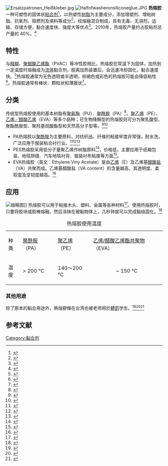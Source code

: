 [[File:Ersatzpatronen_Heißkleber.jpg|thumb]]
[[File:Halfofwasheronsiliconeglue.JPG|thumb]]
'''热熔胶'''一种可塑性的固体状[[粘合剂|粘合剂]]<ref>{{cite journal|author1=王淮珠|title=浅谈EVA热熔胶及其使用|journal=印刷技术|date=2003|issue=28|url=http://d.wanfangdata.com.cn/Periodical/yinsjs200328003}}</ref>，以热塑性[[树脂|树脂]]为主要成分，添加增塑剂、增粘树脂、抗氧剂、阻燃剂及填料等成分<ref>{{cite web|author1=胡工|title=热熔胶膜配方分析|url=http://www.hechuanchem.com/ProductView.asp?ID=94|website=苏州禾川化学技术服务有限公司|accessdate=2017-04-09|date=2012-09-19|archive-date=2018-10-23|archive-url=https://web.archive.org/web/20181023120407/http://www.hechuanchem.com/ProductView.asp?ID=94|dead-url=no}}</ref>，经熔融混合制成，具有无毒、无溶剂，运输、存储方便，黏合速度快、强度大等优点<ref>{{cite web|title=国内热熔胶的现状与发展|url=http://www.sszfc.com/news-6.htm|website=深圳市辉铭达科技有限公司|accessdate=2017-04-09|archive-date=2019-03-20|archive-url=https://web.archive.org/web/20190320092539/http://www.sszfc.com/news-6.htm|dead-url=no}}</ref>。2010年，热熔胶产量约占胶粘剂总产量的 40%。<ref>{{cite web|author1=林中祥胶粘剂技术信息网|title=热熔胶行业现状市场及未来市场分析|url=http://www.adhesive-lin.com/html/xzpd/cztt/cs/37944.html|website=南京爱德福信息科技有限公司|accessdate=2017-04-09|date=2016-08-02|archive-date=2017-01-07|archive-url=https://web.archive.org/web/20170107025708/http://adhesive-lin.com/html/xzpd/cztt/cs/37944.html|dead-url=no}}</ref>

==特性==
与[[糨糊|糨糊]]、[[聚醋酸乙烯酯|聚醋酸乙烯酯]]（PVAC）等冷性胶相比，热熔胶在常温下为固体，加热到一定温度时熔融成为[[流体|流体]]黏合剂，脱离加热装置后，会迅速冷却固化，黏合速度快。<ref>{{cite book|last1=Gierenz|first1=Gerhard|last2=Karmann|first2=Werner|title=Adhesives and Adhesive Tapes|date=2001|publisher=John Wiley & Sons}}</ref>热熔胶通常为无色透明或半透明，棕褐色或彩色的热熔胶可能会降低粘性<ref>{{cite web|author1=Pierce Covert|title=Color and Clarity of Hot Melt Adhesives|url=http://www.woodweb.com/knowledge_base/Color_and_Clarity_of_Hot_Melt_Adhesives.html|website=WOODWEB, Inc.|publisher=Glue Machinery Corporation|accessdate=2017-04-10|date=2006-09-13|archive-date=2020-01-14|archive-url=https://web.archive.org/web/20200114115717/http://www.woodweb.com/knowledge_base/Color_and_Clarity_of_Hot_Melt_Adhesives.html|dead-url=no}}</ref>。热熔胶通常有棒状、颗粒状和薄膜状<ref>{{cite web|title=Adhesives and Sealants 101: Hot Melts|url=http://www.adhesivesmag.com/articles/87415-adhesives-and-sealants-101-hot-melts|website=Adhesives & Sealants Industry|accessdate=2017-04-10|date=2008-10-01|archive-date=2021-04-19|archive-url=https://web.archive.org/web/20210419204742/https://www.adhesivesmag.com/articles/87415-adhesives-and-sealants-101-hot-melts|dead-url=no}}</ref>。

==分类==
传统型热熔胶使用的基本树脂有[[聚氨酯|聚氨酯]]（PU）、[[聚酰胺|聚酰胺]]（PA）<ref>{{cite journal|author1=陈续明|author2=贾兰琴|author3=李瑞霞|author4=黄燕萍|coauthors=宁家成|title=用于热熔胶的聚酰胺树脂合成组成与性能关系的研究|journal=中国胶粘剂|date=2001|issue=1|pages=7-10|url=http://www.cqvip.com/qk/92184a/200101/5019870.html|access-date=2017-04-10|archive-date=2019-06-12|archive-url=https://web.archive.org/web/20190612201613/http://www.cqvip.com/qk/92184a/200101/5019870.html|dead-url=no}}</ref>、[[聚乙烯|聚乙烯]]（PE）、[[乙烯/醋酸乙烯酯共聚物|乙烯／醋酸乙烯]]（EVA）等多个品种；可生物降解型的热熔胶则可分为聚乳酸型、聚酯酰胺型、聚羟基烷酸酯型和天然高分子型等。<ref>{{cite journal|author1=郭静|author2=相恒学|author3=王倩倩|coauthors=管福成|title=热熔胶研究进展|journal=中国胶粘剂|date=2010|issue=7|pages=54-58|url=http://www.cqvip.com/qk/92184a/201007/34705126.html|access-date=2017-04-10|archive-date=2019-06-10|archive-url=https://web.archive.org/web/20190610011849/http://www.cqvip.com/qk/92184a/201007/34705126.html|dead-url=no}}</ref><ref>{{cite web|author1=Edward Petrie|title=Synthetically Designed Hot Melt Adhesives – Polyamides and Polyesters|url=http://adhesives.specialchem.com/tech-library/article/synthetically-designed-hot-melt-adhesives-polyamides-and-polyesters?id=2035|website=SpecialChem|accessdate=2017-04-09|date=2007-10-10|archive-date=2016-08-07|archive-url=https://web.archive.org/web/20160807041610/http://adhesives.specialchem.com/tech-library/article/synthetically-designed-hot-melt-adhesives-polyamides-and-polyesters?id=2035|dead-url=no}}</ref>
*PA热熔胶以[[聚酰胺|聚酰胺]]为主要原料，对纺织品、纤维的粘接牢度非常强，耐水洗，广泛应用于服装粘合衬行业。<ref>{{cite journal|author1=田家强|coauthors=叶庆国|title=四元共聚酰胺热熔胶的研制|journal=中国胶粘剂|date=2003|issue=5|pages=35-37|url=http://www.cqvip.com/qk/92184a/2003005/8430252.html|accessdate=2017-04-10|archive-date=2019-06-13|archive-url=https://web.archive.org/web/20190613164826/http://www.cqvip.com/qk/92184a/2003005/8430252.html|dead-url=no}}</ref><ref>{{cite journal|author1=田家强|coauthors=叶庆国|title=新型聚酰胺热熔胶的研制与开发|journal=中国胶粘剂|date=2004|issue=4|pages=29-31|url=http://www.cqvip.com/qk/92184a/200404/10358385.html|accessdate=2017-04-10|archive-date=2019-06-13|archive-url=https://web.archive.org/web/20190613164829/http://www.cqvip.com/qk/92184a/200404/10358385.html|dead-url=no}}</ref><ref>{{cite web|title=PA热熔胶膜-共聚酰胺热熔胶膜|url=http://www.sujucn.com/cn/product/PA.html|website=苏州塑聚材料科技有限公司|accessdate=2017-04-10|archive-date=2016-03-19|archive-url=https://web.archive.org/web/20160319091731/http://sujucn.com/cn/product/PA.html|dead-url=no}}</ref>
*PES热熔胶采用低分子量聚乙烯作树脂原料<ref>{{cite web|title=聚乙烯热熔胶黏剂简介|url=http://www.evapowder.cn/2011-02-12-03-21-56/35-2010-11-25-01-37-59/151-2011-02-25-02-31-51.html|website=江阴市理想橡塑科技有限公司|accessdate=2017-04-10|archive-url=https://web.archive.org/web/20170410213831/http://www.evapowder.cn/2011-02-12-03-21-56/35-2010-11-25-01-37-59/151-2011-02-25-02-31-51.html|archive-date=2017-04-10|dead-url=yes}}</ref>，价格低，主要应用于纸箱包装、地毯拼缝、汽车地毯衬背、服装衬布粘接等方面<ref>{{cite web|title=Ethylene Copolymers in Hot melt applications|url=http://adhesives.specialchem.com/selection-guide/ethylene-copolymers-for-adhesives-and-sealants/hot-melt-applications?id=hotmelt|website=SpecialChem|accessdate=2017-04-10|archive-date=2019-06-10|archive-url=https://web.archive.org/web/20190610131833/https://adhesives.specialchem.com/selection-guide/ethylene-copolymers-for-adhesives-and-sealants/hot-melt-applications?id=hotmelt|dead-url=no}}</ref>。
*EVA热熔胶（英文：Ethylene Viny Acetate）是由[[乙烯|乙烯]]（E）及乙烯基[[醋酸盐|醋酸盐]]（VA）共聚而成。乙烯基醋酸盐（VA content）的含量越高，其透明度、柔软度及坚韧度越高。<ref>{{cite journal|author1=M. NARDIN|author2=M. BROGLY|coauthors=J. SCHULTZ|title=Effects of the composition of hot-melt adhesives on their bulk and interfacial properties|journal=JOURNAL DE PHYSIQUE IV|date=1993|volume=3|url=https://hal.archives-ouvertes.fr/file/index/docid/251872/filename/ajp-jp4199303C7235.pdf|access-date=2017-04-10|archive-date=2019-10-25|archive-url=https://web.archive.org/web/20191025002547/https://hal.archives-ouvertes.fr/file/index/docid/251872/filename/ajp-jp4199303C7235.pdf|dead-url=no}}</ref>

==应用==
{{see also|热熔胶枪}}
[[File:MVC-013F.jpg|缩略图]]]]
热熔胶可以用于粘接木头、塑料、金属等各种材料<ref name=Biological>{{cite book|last1=von Byern|first1=Janek|last2=Grunwald|first2=Ingo|title=Biological adhesion systems : from nature to technical and medical application|date=2010|publisher=Springer Science & Business Media|location=Wien|pages=198–199|edition=1st Edition.}}</ref>。使用热熔胶时，只要将胶块或胶棒熔融，然后涂抹在被黏物体上，几秒钟就可以完成黏结固化。<ref>{{cite web|title=Tipps & Tricks Heißklebepistolen und Klebesticks|url=https://media.bahag.com/assets/85/30/853074_21642618.pdf|website=BAUHAUS|accessdate=2017-03-23|language=de|archive-date=2017-03-24|archive-url=https://web.archive.org/web/20170324084447/https://media.bahag.com/assets/85/30/853074_21642618.pdf|dead-url=no}}</ref>
{| class="wikitable"
|+热熔胶使用温度
|-
| 种类 || [[聚酰胺|聚酰胺]]（PA）|| [[聚乙烯|聚乙烯]]（PE）||[[乙烯/醋酸乙烯酯共聚物|乙烯/醋酸乙烯酯共聚物]]（EVA）
|-
| 温度 || > 200 °C|| 140～200 °C||<div style="text-align: center;">~ 150 °C</div>
|}
=== 其他用途 ===
除了原本的黏合用途外，熱熔膠條在台湾也被老师用於[[體罰|體罰]]学生。<ref>{{cite news |title=好膽麥走！阿公必備「竹筍超肉絲」神器 網：又痛又懷念 |url=http://news.ebc.net.tw/news.php?nid=48334 |language=zh-tw |author= |publisher=東森新聞 |date=2017-01-08 |accessdate=2017-04-10 |archive-date=2017-04-10 |archive-url=https://web.archive.org/web/20170410133138/http://news.ebc.net.tw/news.php?nid=48334 |dead-url=no }}</ref><ref>{{cite news |title=9歲男童沒帶作業本！竟遭安親老師持熱熔膠打傷 |url=http://www.setn.com/News.aspx?NewsID=181412 |language=zh-tw |author=許書維、方品文 |publisher=三立新聞 |date=2016-09-12 |accessdate=2017-04-10 |archive-date=2017-04-10 |archive-url=https://web.archive.org/web/20170410214129/http://www.setn.com/News.aspx?NewsID=181412 |dead-url=no }}</ref><ref>{{cite news |title=那些年的「體罰凶器TOP8」網友淚推這一樣永不缺貨！ |url=http://www.appledaily.com.tw/realtimenews/article/new/20150723/653984/ |language=zh-tw |author=林恩如 |publisher=中時電子報 |date=2017-01-24 |accessdate=2017-04-10 |archive-date=2017-07-07 |archive-url=https://web.archive.org/web/20170707115826/http://www.appledaily.com.tw/realtimenews/article/new/20150723/653984 |dead-url=no }}</ref>

==参考文献==
{{reflist|2}}
{{合成材料}}[[Category:黏合剂|Category:黏合剂]]